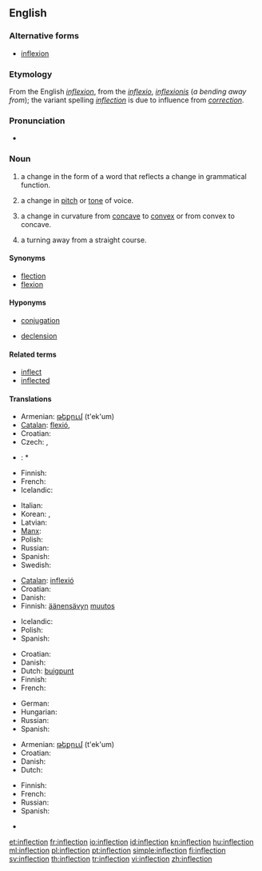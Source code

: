 {{selfref|For inflection templates, see [[Wiktionary:Inflection templates]].}}
==English==
{{wikipedia}}

===Alternative forms===
* [[inflexion]]

===Etymology===
From the English ''[[inflexion]]'', from the {{etyl|la}} ''[[inflexio]]'', ''[[inflexionis]]'' (''a bending away from''); the variant spelling ''[[inflection]]'' is due to influence from ''[[correction]]''.

===Pronunciation===
* {{audio|en-us-inflection.ogg|Audio (US)}}

===Noun===
{{en-noun|s|-}}

# {{grammar}} a change in the form of a word that reflects a change in grammatical function.
# a change in [[pitch]] or [[tone]] of voice.
# {{context|mathematics}} a change in curvature from [[concave]] to [[convex]] or from convex to concave.
# a turning away from a straight course.

====Synonyms====
* [[flection]]
* [[flexion]]

====Hyponyms====
* {{sense|grammar}} [[conjugation]]
* {{sense|grammar}} [[declension]]

====Related terms====
* [[inflect]]
* [[inflected]]

====Translations====
{{trans-top|change in the form of a word that reflects a change in grammatical function}}
* Armenian: [[թեքում]] (t'ek'um)
* [[Catalan]]: [[flexió]], {{f}}
* Croatian: {{t-|hr|fleksija|f}}
* Czech: {{t-|cs|flexe|f}}, {{t-|cs|ohýbání|n}}
* {{ttbc|Danish}}: {{t|da|bøjning}}*
* Finnish: {{t-|fi|taivutus}}
* French: {{t+|fr|inflexion}}
* Icelandic: {{t-|is|beyging|f}}
{{trans-mid}}
* Italian: {{t-|it|desinenza|f}}
* Korean: {{t|ko|굴절|tr=gul-jeol,屈折|sc=Kore}}, {{t|ko|어형변화|tr=eo-hyeong-byeon-hwa,語形變化|sc=Kore}}
* Latvian: {{t|lv|locīšana|f}}
* [[Manx]]: {{t|gv|lhoobey|m}}
* Polish: {{t+|pl|odmiana|f}}
* Russian: {{t+|ru|склонение|n|tr=sklon'énije}}
* Spanish: {{t+|es|flexión|f}}
* Swedish: {{t|sv|böjning}}
{{trans-bottom}}

{{trans-top|change in pitch or tone of voice}}
* [[Catalan]]: [[inflexió]] {{f}}
* Croatian: {{t-|hr|infleksija|f}}
* Danish: {{t-|da|modulation}}
* Finnish: [[äänensävy|äänensävyn]] [[muutos]]
{{trans-mid}}
* Icelandic: {{t-|is|raddblær|m}}
* Polish: {{t|pl|modulacja|f}}
* Spanish: {{t-|es|inflexión|f}}
{{trans-bottom}}

{{trans-top|change in curvature from concave to convex or from convex to concave}}
* Croatian: {{t-|hr|infleksija|f}}
* Danish: {{t|da|vendepunkt}}
* Dutch: [[buigpunt]] {{n}}
* Finnish: {{t-|fi|käännepiste}}
* French: {{t-|fr|point d'inflexion}}
{{trans-mid}}
* German: {{t+|de|Wendepunkt|m}}
* Hungarian: {{t|hu|inflexió}}
* Russian: {{t+|ru|перегиб|n|tr=p'er'egíb}}
* Spanish: {{t-|es|punto de inflexión}}
{{trans-bottom}}

{{trans-top|turning away from a straight course}}
* Armenian: [[թեքում]] (t'ek'um)
* Croatian: {{t-|hr|otklon|m}}
* Danish: {{t-|da|afvigelse}}
* Dutch: {{t+|nl|bocht}}
{{trans-mid}}
* Finnish: {{t-|fi|suunnanmuutos}}
* French: {{t+|fr|inflexion}}
* Russian: {{t+|ru|отклонение|n|tr=otklon'énije}}
* Spanish: {{t-|es|inflexión}}
{{trans-bottom}}

* {{ttbc|Welsh}} {{t-|cy|treiglad|m|xs=Welsh}}

[[et:inflection]]
[[fr:inflection]]
[[io:inflection]]
[[id:inflection]]
[[kn:inflection]]
[[hu:inflection]]
[[ml:inflection]]
[[pl:inflection]]
[[pt:inflection]]
[[simple:inflection]]
[[fi:inflection]]
[[sv:inflection]]
[[th:inflection]]
[[tr:inflection]]
[[vi:inflection]]
[[zh:inflection]]
